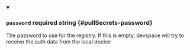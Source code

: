 
<details className="config-field" data-expandable="false" open>
<summary>

### `password` <span className="config-field-required" data-required="false">required</span> <span className="config-field-type">string</span> <span className="config-field-default"></span> <span className="config-field-enum"></span> {#pullSecrets-password}

The password to use for the registry. If this is empty, devspace will
try to receive the auth data from the local docker

</summary>



</details>
